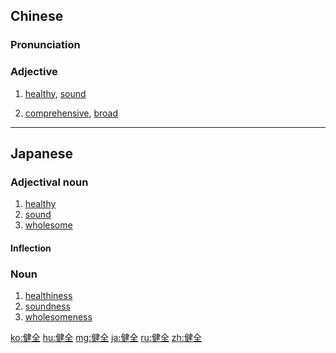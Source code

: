 ==Chinese==
{{zh-forms}}

===Pronunciation===
{{zh-pron
|m=jiànquán
|c=gin6 cyun4
|mn=kiān-choân
|ma=Zh-jiànquán.ogg
|cat=a
}}

===Adjective===
{{zh-adj}}

# {{lb|zh|of one's health}} [[healthy]], [[sound]]
# {{lb|zh|of knowledge}} [[comprehensive]], [[broad]]

----

==Japanese==
{{ja-kanjitab|けん|ぜん|yomi=o}}

===Adjectival noun===
{{ja-adj|infl=na|けんぜん}}

# [[healthy]]
# [[sound]]
# [[wholesome]]

====Inflection====
{{ja-na|けんぜん}}

===Noun===
{{ja-noun|けんぜん}}

# [[healthiness]]
# [[soundness]]
# [[wholesomeness]]

[[ko:健全]]
[[hu:健全]]
[[mg:健全]]
[[ja:健全]]
[[ru:健全]]
[[zh:健全]]